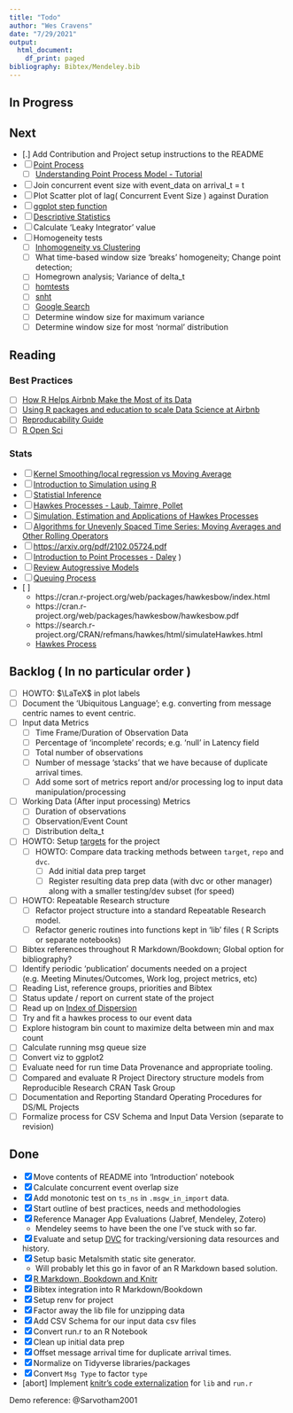 ```yaml
---
title: "Todo"
author: "Wes Cravens"
date: "7/29/2021"
output:
  html_document:
    df_print: paged
bibliography: Bibtex/Mendeley.bib
---
```


## In Progress

## Next

- [.] Add Contribution and Project setup instructions to the README
- [ ] [Point Process](https://en.wikipedia.org/wiki/Point_process)
  - [ ] [Understanding Point Process Model - Tutorial](https://towardsdatascience.com/understanding-point-process-model-with-r-983553ca2a86)
- [ ] Join concurrent event size with event_data on arrival_t = t
- [ ] Plot Scatter plot of lag( Concurrent Event Size ) against Duration
- [ ] [ggplot step function](http://sape.inf.usi.ch/quick-reference/ggplot2/geom_step)
- [ ] [Descriptive Statistics](https://methodenlehre.github.io/SGSCLM-R-course/descriptive-statistics.html)
- [ ] Calculate 'Leaky Integrator' value
- [ ] Homogeneity tests
  - [ ] [Inhomogeneity vs Clustering](https://blog.valdosta.edu/andersonlab/2018/05/03/point-pattern-analysis-visualizing-and-testing-for-inhomogeneity-by-dr-anderson/)
  - [ ] What time-based window size 'breaks' homogeneity; Change point detection;
  - [ ] Homegrown analysis; Variance of delta_t
  - [ ] [homtests](https://search.r-project.org/CRAN/refmans/homtest/html/HOMTESTS.html)
  - [ ] [snht](https://cran.r-project.org/web/packages/snht/snht.pdf)
  - [ ] [Google Search](https://www.google.com/search?q=Homogeneity+Test&domains=r-project.org&sitesearch=r-project.org)
  - [ ] Determine window size for maximum variance
  - [ ] Determine window size for most 'normal' distribution


## Reading

### Best Practices
  
  - [ ] [How R Helps Airbnb Make the Most of its Data](https://www.tandfonline.com/doi/full/10.1080/00031305.2017.1392362)
  - [ ] [Using R packages and education to scale Data Science at Airbnb](https://medium.com/airbnb-engineering/using-r-packages-and-education-to-scale-data-science-at-airbnb-906faa58e12d)
  - [ ] [Reproducability Guide](https://ropensci.github.io/reproducibility-guide/)
  - [ ] [R Open Sci](https://ropensci.org/)
  
### Stats

  - [ ] [Kernel Smoothing/local regression vs Moving Average](https://stats.stackexchange.com/questions/205178/difference-between-local-regression-and-moving-average-for-smoothing)
  - [ ] [Introduction to Simulation using R](https://www.probabilitycourse.com/chapter13/Chapter_13.pdf)
  - [ ] [Statistial Inference](https://www.probabilitycourse.com/chapter8/8_1_0_intro.php)
  - [ ] [Hawkes Processes - Laub, Taimre, Pollet](https://arxiv.org/pdf/1507.02822.pdf)
  - [ ] [Simulation, Estimation and Applications of Hawkes Processes](https://scse.d.umn.edu/sites/scse.d.umn.edu/files/obral_master.pdf)
  - [ ] [Algorithms for Unevenly Spaced Time Series: Moving Averages and Other Rolling Operators](http://www.eckner.com/papers/Algorithms%20for%20Unevenly%20Spaced%20Time%20Series.pdf)
  - [ ] [https://arxiv.org/pdf/2102.05724.pdf](https://arxiv.org/pdf/2102.05724.pdf)
  - [ ] [Introduction to Point Processes - Daley](file:///home/wcravens/Downloads/Daley-Vere-Jones2003_Book_AnIntroductionToTheTheoryOfPoi.pdf)
)
  - [ ] [Review Autogressive Models]()
  - [ ] [Queuing Process](https://www.statistics.com/glossary/queuing-process/)
  - [ ]
      - https://cran.r-project.org/web/packages/hawkesbow/index.html
      - https://cran.r-project.org/web/packages/hawkesbow/hawkesbow.pdf
      - https://search.r-project.org/CRAN/refmans/hawkes/html/simulateHawkes.html
      - [Hawkes Process](https://arxiv.org/abs/1507.02822)
  
## Backlog ( In no particular order )
- [ ] HOWTO: $\LaTeX$ in plot labels
- [ ] Document the 'Ubiquitous Language'; e.g. converting from message centric names to event centric.
- [ ] Input data Metrics
  - [ ] Time Frame/Duration of Observation Data
  - [ ] Percentage of 'incomplete' records; e.g. 'null' in Latency field 
  - [ ] Total number of observations
  - [ ] Number of message 'stacks' that we have because of duplicate arrival times.
  - [ ] Add some sort of metrics report and/or processing log to input data manipulation/processing
- [ ] Working Data (After input processing) Metrics
  - [ ] Duration of observations
  - [ ] Observation/Event Count
  - [ ] Distribution delta_t
- [ ] HOWTO: Setup [targets](https://books.ropensci.org/targets) for the project
  - [ ] HOWTO: Compare data tracking methods between `target`, `repo` and `dvc`.
    - [ ] Add initial data prep target
    - [ ] Register resulting data prep data (with dvc or other manager) along with a smaller testing/dev subset (for speed)
- [ ] HOWTO: Repeatable Research structure
  - [ ] Refactor project structure into a standard Repeatable Research model.
  - [ ] Refactor generic routines into functions kept in 'lib' files ( R Scripts or separate notebooks)
- [ ] Bibtex references throughout R Markdown/Bookdown; Global option for bibliography?
- [ ] Identify periodic 'publication' documents needed on a project (e.g. Meeting Minutes/Outcomes, Work log, project metrics, etc)
- [ ] Reading List, reference groups, priorities and Bibtex
- [ ] Status update / report on current state of the project
- [ ] Read up on [Index of Dispersion](https://en.wikipedia.org/wiki/Index_of_dispersion)
- [ ] Try and fit a hawkes process to our event data
- [ ] Explore histogram bin count to maximize delta between min and max count
- [ ] Calculate running msg queue size
- [ ] Convert viz to ggplot2
- [ ] Evaluate need for run time Data Provenance and appropriate tooling.
- [ ] Compared and evaluate R Project Directory structure models from Reproducible Research CRAN Task Group
- [ ] Documentation and Reporting Standard Operating Procedures for DS/ML Projects
- [ ] Formalize process for CSV Schema and Input Data Version (separate to revision)

## Done
- [x] Move contents of README into 'Introduction' notebook
- [x] Calculate concurrent event overlap size
- [x] Add monotonic test on `ts_ns` in `.msgw_in_import` data.
- [x] Start outline of best practices, needs and methodologies
- [x] Reference Manager App Evaluations (Jabref, Mendeley, Zotero)
  - Mendeley seems to have been the one I've stuck with so far.
- [x] Evaluate and setup [DVC](dvc.org) for tracking/versioning data resources and history.
- [x] Setup basic Metalsmith static site generator.
  - Will probably let this go in favor of an R Markdown based solution.
- [x] [R Markdown, Bookdown and Knitr](https://bookdown.org/yihui/rmarkdown/)
- [x] Bibtex integration into R Markdown/Bookdown
- [x] Setup renv for project
- [x] Factor away the lib file for unzipping data
- [x] Add CSV Schema for our input data csv files
- [x] Convert run.r to an R Notebook
- [x] Clean up initial data prep
- [x] Offset message arrival time for duplicate arrival times.
- [x] Normalize on Tidyverse libraries/packages
- [x] Convert `Msg Type` to factor `type`
- [abort] Implement  [knitr's code externalization](https://yihui.org/knitr/demo/externalization/) for `lib` and `run.r`
  
Demo reference: @Sarvotham2001
  
